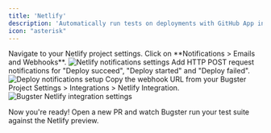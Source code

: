 ```yaml
---
title: 'Netlify'
description: 'Automatically run tests on deployments with GitHub App integration'
icon: "asterisk"
---
```


<Steps>
<Step title="Go to your project configuration">
Navigate to your Netlify project settings.
</Step>

<Step title="Access notifications settings">
Click on **Notifications > Emails and Webhooks**.

<Frame>
<img src="/images/netlify/settings-notif.png" alt="Netlify notifications settings" />
</Frame>
</Step>

<Step title="Add HTTP POST request notifications">
Add HTTP POST request notifications for "Deploy succeed", "Deploy started" and "Deploy failed".

<Frame>
<img src="/images/netlify/deploy-succed.png" alt="Deploy notifications setup" />
</Frame>
</Step>

<Step title="Get the webhook URL from Bugster">
Copy the webhook URL from your Bugster Project Settings > Integrations > Netlify Integration.

<Frame>
<img src="/images/netlify/netlify-bugster.png" alt="Bugster Netlify integration settings" />
</Frame>
</Step>
</Steps>

Now you're ready! Open a new PR and watch Bugster run your test suite against the Netlify preview.
